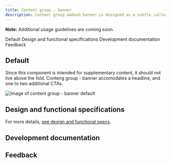```yaml
---
title: Content group – banner
description: Content group &mdash banner is designed as a subtle callout, intended for tangential information or announcements supplementary to the page's main focus.
---
```



<ComponentDescription name="Content group — banner" type="layout" />

<InlineNotification>

**Note:** Additional usage guidelines are coming soon.

</InlineNotification>

<AnchorLinks>

<AnchorLink>Default</AnchorLink>
<AnchorLink>Design and functional specifications</AnchorLink>
<AnchorLink>Development documentation</AnchorLink>
<AnchorLink>Feedback</AnchorLink>

</AnchorLinks>

## Default

Since this component is intended for supplementary content, it should not live above the fold. Conteng group - banner accomodates a headline, and one to two additional CTAs.

![Image of content group - banner default](../../images/component/content-group-banner/default.jpg)


## Design and functional specifications

For more details, <a href="https://ibm.box.com/s/tqp7c0wm99ha0b7jrm0sqhq3whwdjv84" target="_blank" rel="noreferrer noopener nofollow">see design and functional specs</a>.

## Development documentation

<ComponentStatus name="Content group — banner" type="layout" />

## Feedback

<ComponentFeedback />
